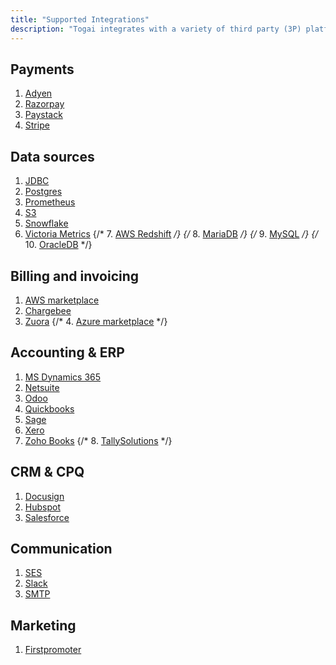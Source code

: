 ```yaml
---
title: "Supported Integrations"
description: "Togai integrates with a variety of third party (3P) platforms for different use cases and requirements."
---
```


## Payments

1. [Adyen](/docs/integrations/payments/adyen)
2. [Razorpay](/docs/integrations/payments/razorpay)
3. [Paystack](/docs/integrations/payments/paystack)
4. [Stripe](/docs/integrations/payments/stripe)

## Data sources
1. [JDBC](/docs/integrations/data-sources/jdbc-overview)
2. [Postgres](/docs/integrations/data-sources/postgres)
3. [Prometheus](/docs/integrations/data-sources/prometheus)
4. [S3](/docs/integrations/data-sources/s3)
5. [Snowflake](/docs/integrations/data-sources/snowflake)
6. [Victoria Metrics](/docs/integrations/data-sources/victoria-metrics)
{/* 7. [AWS Redshift](/docs/integrations/data-sources/aws-redshift) */}
{/* 8. [MariaDB](/docs/integrations/data-sources/mariadb) */}
{/* 9. [MySQL](/docs/integrations/data-sources/mysql) */}
{/* 10. [OracleDB](/docs/integrations/data-sources/oracledb) */}


## Billing and invoicing
1. [AWS marketplace](/docs/integrations/billing-and-invoicing/aws-marketplace)
2. [Chargebee](/docs/integrations/billing-and-invoicing/chargebee)
3. [Zuora](/docs/integrations/billing-and-invoicing/zuora)
{/* 4. [Azure marketplace](/docs/integrations/billing-and-invoicing/azure-marketplace) */}

## Accounting & ERP
1. [MS Dynamics 365](/docs/integrations/accounting-and-erp/ms-dynamics)
2. [Netsuite](/docs/integrations/accounting-and-erp/netsuite)
3. [Odoo](/docs/integrations/accounting-and-erp/odoo)
4. [Quickbooks](/docs/integrations/accounting-and-erp/quickbooks)
5. [Sage](/docs/integrations/accounting-and-erp/sage)
6. [Xero](/docs/integrations/accounting-and-erp/xero)
7. [Zoho Books](/docs/integrations/accounting-and-erp/zohobooks)
{/* 8. [TallySolutions](/docs/integrations/accounting-and-erp/tally) */}

## CRM & CPQ
1. [Docusign](/docs/integrations/crm-and-cpq/docusign)
2. [Hubspot](/docs/integrations/crm-and-cpq/hubspot)
3. [Salesforce](/docs/integrations/crm-and-cpq/salesforce)

## Communication
1. [SES](/docs/integrations/communication/ses)
2. [Slack](/docs/integrations/communication/slack)
3. [SMTP](/docs/integrations/communication/smtp)

## Marketing
1. [Firstpromoter](/docs/integrations/marketing/first-promoter)



